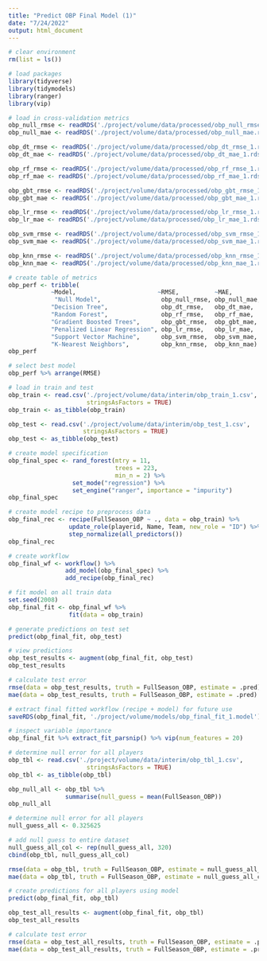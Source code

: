 ```yaml
---
title: "Predict OBP Final Model (1)"
date: "7/24/2022"
output: html_document
---
```


```r
# clear environment
rm(list = ls())

# load packages
library(tidyverse)
library(tidymodels)
library(ranger)
library(vip)
```

```r
# load in cross-validation metrics
obp_null_rmse <- readRDS('./project/volume/data/processed/obp_null_rmse.rds')
obp_null_mae <- readRDS('./project/volume/data/processed/obp_null_mae.rds')

obp_dt_rmse <- readRDS('./project/volume/data/processed/obp_dt_rmse_1.rds')
obp_dt_mae <- readRDS('./project/volume/data/processed/obp_dt_mae_1.rds')

obp_rf_rmse <- readRDS('./project/volume/data/processed/obp_rf_rmse_1.rds')
obp_rf_mae <- readRDS('./project/volume/data/processed/obp_rf_mae_1.rds')

obp_gbt_rmse <- readRDS('./project/volume/data/processed/obp_gbt_rmse_1.rds')
obp_gbt_mae <- readRDS('./project/volume/data/processed/obp_gbt_mae_1.rds')

obp_lr_rmse <- readRDS('./project/volume/data/processed/obp_lr_rmse_1.rds')
obp_lr_mae <- readRDS('./project/volume/data/processed/obp_lr_mae_1.rds')

obp_svm_rmse <- readRDS('./project/volume/data/processed/obp_svm_rmse_1.rds')
obp_svm_mae <- readRDS('./project/volume/data/processed/obp_svm_mae_1.rds')

obp_knn_rmse <- readRDS('./project/volume/data/processed/obp_knn_rmse_1.rds')
obp_knn_mae <- readRDS('./project/volume/data/processed/obp_knn_mae_1.rds')
```

```r
# create table of metrics
obp_perf <- tribble(
            ~Model,                       ~RMSE,          ~MAE,
             "Null Model",                 obp_null_rmse, obp_null_mae,
            "Decision Tree",               obp_dt_rmse,   obp_dt_mae,
            "Random Forest",               obp_rf_rmse,   obp_rf_mae,
            "Gradient Boosted Trees",      obp_gbt_rmse,  obp_gbt_mae,
            "Penalized Linear Regression", obp_lr_rmse,   obp_lr_mae,
            "Support Vector Machine",      obp_svm_rmse,  obp_svm_mae,
            "K-Nearest Neighbors",         obp_knn_rmse,  obp_knn_mae)
obp_perf
```

```r
# select best model
obp_perf %>% arrange(RMSE)
```

```r
# load in train and test
obp_train <- read.csv('./project/volume/data/interim/obp_train_1.csv',
                      stringsAsFactors = TRUE)
obp_train <- as_tibble(obp_train)

obp_test <- read.csv('./project/volume/data/interim/obp_test_1.csv', 
                     stringsAsFactors = TRUE)
obp_test <- as_tibble(obp_test)
```

```r
# create model specification
obp_final_spec <- rand_forest(mtry = 11,
                              trees = 223, 
                              min_n = 2) %>%
                  set_mode("regression") %>%
                  set_engine("ranger", importance = "impurity")
obp_final_spec
```

```r
# create model recipe to preprocess data
obp_final_rec <- recipe(FullSeason_OBP ~ ., data = obp_train) %>%
                 update_role(playerid, Name, Team, new_role = "ID") %>%
                 step_normalize(all_predictors())
obp_final_rec
```

```r
# create workflow
obp_final_wf <- workflow() %>%
                add_model(obp_final_spec) %>%
                add_recipe(obp_final_rec)
```

```r
# fit model on all train data
set.seed(2008)
obp_final_fit <- obp_final_wf %>%
                 fit(data = obp_train)
```

```r
# generate predictions on test set
predict(obp_final_fit, obp_test)
```

```r
# view predictions
obp_test_results <- augment(obp_final_fit, obp_test)
obp_test_results
```

```r
# calculate test error
rmse(data = obp_test_results, truth = FullSeason_OBP, estimate = .pred)
mae(data = obp_test_results, truth = FullSeason_OBP, estimate = .pred)
```

```r
# extract final fitted workflow (recipe + model) for future use
saveRDS(obp_final_fit, './project/volume/models/obp_final_fit_1.model')
```

```r
# inspect variable importance
obp_final_fit %>% extract_fit_parsnip() %>% vip(num_features = 20)
```

```r
# determine null error for all players
obp_tbl <- read.csv('./project/volume/data/interim/obp_tbl_1.csv',
                      stringsAsFactors = TRUE)
obp_tbl <- as_tibble(obp_tbl)

obp_null_all <- obp_tbl %>%
                summarise(null_guess = mean(FullSeason_OBP))
obp_null_all
```

```r
# determine null error for all players
null_guess_all <- 0.325625

# add null guess to entire dataset
null_guess_all_col <- rep(null_guess_all, 320)
cbind(obp_tbl, null_guess_all_col)

rmse(data = obp_tbl, truth = FullSeason_OBP, estimate = null_guess_all_col)
mae(data = obp_tbl, truth = FullSeason_OBP, estimate = null_guess_all_col)
```


```r
# create predictions for all players using model
predict(obp_final_fit, obp_tbl)

obp_test_all_results <- augment(obp_final_fit, obp_tbl)
obp_test_all_results

# calculate test error
rmse(data = obp_test_all_results, truth = FullSeason_OBP, estimate = .pred)
mae(data = obp_test_all_results, truth = FullSeason_OBP, estimate = .pred)
```


